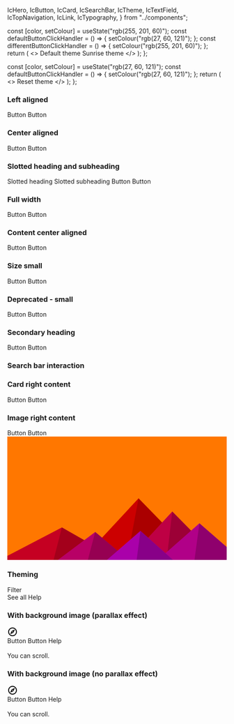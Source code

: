   IcHero,
  IcButton,
  IcCard,
  IcSearchBar,
  IcTheme,
  IcTextField,
  IcTopNavigation,
  IcLink,
  IcTypography,
} from "../components";


<Meta title="Hero" component={IcHero} />

<Description markdown={readme} />

  const [color, setColour] = useState("rgb(255, 201, 60)");
  const defaultButtonClickHandler = () => {
    setColour("rgb(27, 60, 121)");
  };
  const differentButtonClickHandler = () => {
    setColour("rgb(255, 201, 60)");
  };
  return (
    <>
      <IcTheme color={color} />
      <IcButton variant="primary" onClick={defaultButtonClickHandler}>
        Default theme
      </IcButton>
      <IcButton variant="primary" onClick={differentButtonClickHandler}>
        Sunrise theme
      </IcButton>
    </>
  );
};

  const [color, setColour] = useState("rgb(27, 60, 121)");
  const defaultButtonClickHandler = () => {
    setColour("rgb(27, 60, 121)");
  };
  return (
    <>
      <IcTheme color={color} />
      <IcButton variant="primary" onClick={defaultButtonClickHandler}>
        Reset theme
      </IcButton>
    </>
  );
};

### Left aligned

<Canvas>
  <Story name="Left aligned" parameters={{ layout: "fullscreen" }}>
    <IcHero
      heading="Hero heading"
      subheading="Hero description. This is a Hero component, it should be used as a page heading."
    >
      <IcButton variant="primary" slot="interaction">
        Button
      </IcButton>
      <IcButton variant="secondary" slot="interaction">
        Button
      </IcButton>
    </IcHero>
  </Story>
</Canvas>

### Center aligned

<Canvas>
  <Story name="Center aligned" parameters={{ layout: "fullscreen" }}>
    <IcHero
      heading="Hero heading"
      subheading="Hero description. This is a Hero component, it should be used as a page heading."
      aligned="center"
    >
      <IcButton variant="primary" slot="interaction">
        Button
      </IcButton>
      <IcButton variant="secondary" slot="interaction">
        Button
      </IcButton>
    </IcHero>
  </Story>
</Canvas>

### Slotted heading and subheading

<Canvas>
  <Story name="Slotted heading and subheading" parameters={{ layout: "fullscreen" }}>
    <IcHero>
      <IcTypography slot="heading" variant="h1">Slotted heading</IcTypography>
      <IcTypography slot="subheading">Slotted subheading</IcTypography>
      <IcButton variant="primary" slot="interaction">
        Button
      </IcButton>
      <IcButton variant="secondary" slot="interaction">
        Button
      </IcButton>
    </IcHero>
  </Story>
</Canvas>

### Full width

<Canvas>
  <Story name="Full width" parameters={{ layout: "fullscreen" }}>
    <IcHero
      heading="Hero heading"
      subheading="Hero description. This is a Hero component, it should be used as a page heading."
      aligned="full-width"
    >
      <IcButton variant="primary" slot="interaction">
        Button
      </IcButton>
      <IcButton variant="secondary" slot="interaction">
        Button
      </IcButton>
    </IcHero>
  </Story>
</Canvas>

### Content center aligned

<Canvas>
  <Story name="Content center aligned" parameters={{ layout: "fullscreen" }}>
    <IcHero
      heading="Hero heading"
      subheading="Hero description. This is a Hero component, it should be used as a page heading."
      aligned="center"
      contentAligned="center"
    >
      <IcButton variant="primary" slot="interaction">
        Button
      </IcButton>
      <IcButton variant="secondary" slot="interaction">
        Button
      </IcButton>
    </IcHero>
  </Story>
</Canvas>

### Size small

<Canvas>
  <Story name="Size small" parameters={{ layout: "fullscreen" }}>
    <IcHero
      heading="Hero heading"
      subheading="Hero description. This is a Hero component, it should be used as a page heading."
      size="small"
      aligned="center"
    >
      <IcButton variant="primary" slot="interaction">
        Button
      </IcButton>
      <IcButton variant="secondary" slot="interaction">
        Button
      </IcButton>
    </IcHero>
  </Story>
</Canvas>

### Deprecated - small

<Canvas>
  <Story name="Deprecated - small" parameters={{ layout: "fullscreen" }}>
    <IcHero
      heading="Hero heading"
      subheading="Hero description. This is a Hero component, it should be used as a page heading."
      small
      aligned="center"
    >
      <IcButton variant="primary" slot="interaction">
        Button
      </IcButton>
      <IcButton variant="secondary" slot="interaction">
        Button
      </IcButton>
    </IcHero>
  </Story>
</Canvas>

### Secondary heading

<Canvas>
  <Story name="Secondary heading" parameters={{ layout: "fullscreen" }}>
    <IcHero
      heading="Hero heading"
      subheading="Hero description. This is a Hero component, it should be used as a page heading."
      secondaryHeading="Secondary Heading"
      secondarySubheading="This is a secondary description."
      aligned="center"
    >
      <IcButton variant="primary" slot="interaction">
        Button
      </IcButton>
      <IcButton variant="secondary" slot="interaction">
        Button
      </IcButton>
    </IcHero>
  </Story>
</Canvas>

### Search bar interaction

<Canvas>
  <Story name="Search bar interaction" parameters={{ layout: "fullscreen" }}>
    <IcHero
      heading="Hero heading"
      subheading="Hero description. This is a Hero component, it should be used as a page heading."
      aligned="center"
    >
      <IcSearchBar slot="interaction" />
    </IcHero>
  </Story>
</Canvas>

### Card right content

<Canvas>
  <Story name="Card right content" parameters={{ layout: "fullscreen" }}>
    <IcHero
      heading="Hero heading"
      subheading="Hero description. This is a Hero component, it should be used as a page heading."
      aligned="full-width"
    >
      <IcButton variant="primary" slot="interaction">
        Button
      </IcButton>
      <IcButton variant="secondary" slot="interaction">
        Button
      </IcButton>
      <IcCard
        heading="Latest announcement"
        message="This is some example text that can be included in the card copy."
        slot="secondary"
      />
    </IcHero>
  </Story>
</Canvas>

### Image right content

<Canvas>
  <Story name="Image right content" parameters={{ layout: "fullscreen" }}>
    <IcHero
      heading="Hero heading"
      subheading="Hero description. This is a Hero component, it should be used as a page heading."
      aligned="center"
    >
      <IcButton variant="primary" slot="interaction">
        Button
      </IcButton>
      <IcButton variant="secondary" slot="interaction">
        Button
      </IcButton>
      <svg
        slot="secondary"
        style={{ width: "300px" }}
        xmlns="http://www.w3.org/2000/svg"
        viewBox="0 0 1600 900"
      >
        <rect fill="#ff7700" width="1600" height="900" />
        <polygon fill="#cc0000" points="957 450 539 900 1396 900" />
        <polygon fill="#aa0000" points="957 450 872.9 900 1396 900" />
        <polygon fill="#c50022" points="-60 900 398 662 816 900" />
        <polygon fill="#a3001b" points="337 900 398 662 816 900" />
        <polygon fill="#be0044" points="1203 546 1552 900 876 900" />
        <polygon fill="#9c0036" points="1203 546 1552 900 1162 900" />
        <polygon fill="#b80066" points="641 695 886 900 367 900" />
        <polygon fill="#960052" points="587 900 641 695 886 900" />
        <polygon fill="#b10088" points="1710 900 1401 632 1096 900" />
        <polygon fill="#8f006d" points="1710 900 1401 632 1365 900" />
        <polygon fill="#aa00aa" points="1210 900 971 687 725 900" />
        <polygon fill="#880088" points="943 900 1210 900 971 687" />
      </svg>
    </IcHero>
  </Story>
</Canvas>

### Theming

<Canvas>
  <Story name="Theming" parameters={{ layout: "fullscreen" }}>
    <Controlled />
    <IcHero
      heading="Hero heading"
      subheading="Hero description. This is a Hero component, it should be used as a page heading."
      aligned="center"
    >
      <div slot="interaction" style={{ display: "flex" }}>
        <IcTextField
          placeholder="Filter display"
          label="Filter display"
          hide-label
        />
        <IcButton
          variant="primary"
          style={{ marginLeft: "var(--ic-space-md)" }}
        >
          Filter
        </IcButton>
      </div>
      <IcButton variant="secondary" slot="interaction">
        See all
      </IcButton>
      <IcLink
        href="https://google.com"
        slot="interaction"
        style={{ marginTop: "var(--ic-space-sm)" }}
      >
        Help
      </IcLink>
      <IcCard
        heading="Latest announcement"
        message="This is some example text that can be included in the card copy."
        slot="secondary"
      />
    </IcHero>
  </Story>
</Canvas>

### With background image (parallax effect)

<Canvas>
  <Story
    name="With background image (parallax effect)"
    parameters={{ layout: "fullscreen" }}
  >
    <ControlledReset />
    <IcTopNavigation app-title="Application Name">
      <svg
        slot="app-icon"
        xmlns="http://www.w3.org/2000/svg"
        height="24px"
        viewBox="0 0 24 24"
        width="24px"
        fill="#000000"
      >
        <path d="M0 0h24v24H0V0z" fill="none" />
        <path d="M12 2C6.48 2 2 6.48 2 12s4.48 10 10 10 10-4.48 10-10S17.52 2 12 2zm0 18c-4.41 0-8-3.59-8-8s3.59-8 8-8 8 3.59 8 8-3.59 8-8 8zm-5.5-2.5l7.51-3.49L17.5 6.5 9.99 9.99 6.5 17.5zm5.5-6.6c.61 0 1.1.49 1.1 1.1s-.49 1.1-1.1 1.1-1.1-.49-1.1-1.1.49-1.1 1.1-1.1z" />
      </svg>
    </IcTopNavigation>
    <ic-hero
      heading="Hero heading"
      subheading="Hero description. This is a Hero component, it should be used as a page heading."
      background-image={image}
    >
      <div slot="interaction">
        <IcButton
          variant="primary"
          style={{ marginRight: "var(--ic-space-md)" }}
        >
          Button
        </IcButton>
        <IcButton
          variant="secondary"
          style={{ marginRight: "var(--ic-space-md)" }}
        >
          Button
        </IcButton>
        <IcLink
          href="https://google.com"
          style={{ marginTop: "var(--ic-space-sm)" }}
        >
          Help
        </IcLink>
      </div>
    </ic-hero>
    <br />
    <IcTypography style={{ marginBottom: 1300 }}>You can scroll.</IcTypography>
  </Story>
</Canvas>

### With background image (no parallax effect)

<Canvas>
  <Story
    name="With background image (no parallax effect)"
    parameters={{ layout: "fullscreen" }}
  >
    <ControlledReset />
    <ic-top-navigation app-title="Application Name">
      <svg
        slot="app-icon"
        xmlns="http://www.w3.org/2000/svg"
        height="24px"
        viewBox="0 0 24 24"
        width="24px"
        fill="#000000"
      >
        <path d="M0 0h24v24H0V0z" fill="none" />
        <path d="M12 2C6.48 2 2 6.48 2 12s4.48 10 10 10 10-4.48 10-10S17.52 2 12 2zm0 18c-4.41 0-8-3.59-8-8s3.59-8 8-8 8 3.59 8 8-3.59 8-8 8zm-5.5-2.5l7.51-3.49L17.5 6.5 9.99 9.99 6.5 17.5zm5.5-6.6c.61 0 1.1.49 1.1 1.1s-.49 1.1-1.1 1.1-1.1-.49-1.1-1.1.49-1.1 1.1-1.1z" />
      </svg>
    </ic-top-navigation>
    <ic-hero
      heading="Hero heading"
      subheading="Hero description. This is a Hero component, it should be used as a page heading."
      background-image={image}
      disable-background-parallax
    >
      <div slot="interaction">
        <IcButton
          variant="primary"
          style={{ marginRight: "var(--ic-space-md)" }}
        >
          Button
        </IcButton>
        <IcButton
          variant="secondary"
          style={{ marginRight: "var(--ic-space-md)" }}
        >
          Button
        </IcButton>
        <IcLink
          href="https://google.com"
          style={{ marginTop: "var(--ic-space-sm)" }}
        >
          Help
        </IcLink>
      </div>
    </ic-hero>
    <br />
    <IcTypography style={{ marginBottom: 1300 }}>You can scroll.</IcTypography>
  </Story>
</Canvas>
